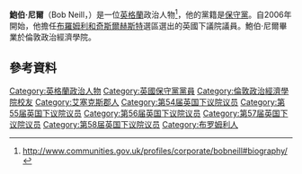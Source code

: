 {{noteTA
|G1= PoliticiansUK
|1 = zh-hant:鮑伯·尼爾; zh-tw:倪鮑伯; zh-cn:鲍勃·尼尔;
|2 = zh-hant:鮑伯; zh-cn:鲍勃;
}}
'''鮑伯·尼爾'''（Bob Neill，{{bd|1952年|6月24日}}）是一位[[英格蘭|英格蘭]]政治人物<ref>http://www.communities.gov.uk/profiles/corporate/bobneill#biography/ {{webarchive|url=https://web.archive.org/web/20100625025245/http://www.communities.gov.uk/profiles/corporate/bobneill |date=2010-06-25 }}</ref>，他的黨籍是[[保守黨_(英國)|保守黨]]。自2006年開始，他擔任[[布羅姆利和奇斯爾赫斯特_(英國國會選區)|布羅姆利和奇斯爾赫斯特]]選區選出的英國下議院議員。鮑伯·尼爾畢業於倫敦政治經濟學院。
==參考資料==
{{Reflist}}
{{DEFAULTSORT:Neill, Bob}}
[[Category:英格蘭政治人物|Category:英格蘭政治人物]]
[[Category:英國保守黨黨員|Category:英國保守黨黨員]]
[[Category:倫敦政治經濟學院校友|Category:倫敦政治經濟學院校友]]
[[Category:艾塞克斯郡人|Category:艾塞克斯郡人]]
[[Category:第54届英国下议院议员|Category:第54届英国下议院议员]]
[[Category:第55届英国下议院议员|Category:第55届英国下议院议员]]
[[Category:第56届英国下议院议员|Category:第56届英国下议院议员]]
[[Category:第57届英国下议院议员|Category:第57届英国下议院议员]]
[[Category:第58届英国下议院议员|Category:第58届英国下议院议员]]
[[Category:布罗姆利人|Category:布罗姆利人]]